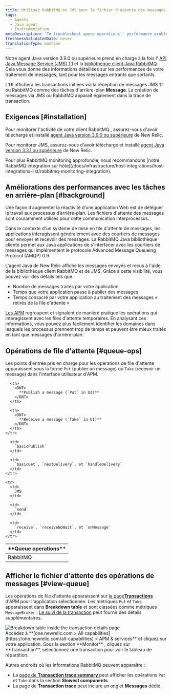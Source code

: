 ```yaml
---
title: Utilisez RabbitMQ ou JMS pour le fichier d'attente des messages
tags:
  - Agents
  - Java agent
  - Instrumentation
metaDescription: 'To troubleshoot queue operations'' performance problems, use RabbitMQ with New Relic APM for Java applications.'
freshnessValidatedDate: never
translationType: machine
---
```


Notre agent Java version 3.9.0 ou supérieure prend en charge à la fois l&apos; [API Java Message Service (JMS) 1.1](https://docs.oracle.com/javaee/7/api/javax/jms/package-summary.html#package.description) et la [bibliothèque client Java RabbitMQ](https://www.rabbitmq.com/java-client.html). Cela vous donne des informations détaillées sur les performances de votre traitement de messages, tant pour les messages entrants que sortants.

L&apos;UI <InlinePopover type="apm" />affichera les transactions initiées via la réception de messages JMS 1.1 ou RabbitMQ comme des tâches d&apos;arrière-plan <DNT>**Message**</DNT>. La création de messages via JMS ou RabbitMQ apparaît également dans la trace de transaction.

## Exigences [#installation]

Pour monitorer l&apos;activité de votre client RabbitMQ , assurez-vous d&apos;avoir téléchargé et installé [agent Java version 3.9.0 ou supérieure](/docs/release-notes/agent-release-notes/java-release-notes) de New Relic.

Pour monitorer JMS, assurez-vous d&apos;avoir téléchargé et installé [agent Java version 3.3.1 ou supérieure](/docs/release-notes/agent-release-notes/java-release-notes/java-agent-331) de New Relic.

<Callout variant="tip">
  Pour plus RabbitMQ monitoring approfondie, nous recommandons [notre RabbitMQ intégration sur hôte](/docs/infrastructure/host-integrations/host-integrations-list/rabbitmq-monitoring-integration).
</Callout>

## Améliorations des performances avec les tâches en arrière-plan [#background]

Une façon d’augmenter la réactivité d’une application Web est de déléguer le travail aux processus d’arrière-plan. Les fichiers d&apos;attente des messages sont couramment utilisés pour cette communication interprocessus.

Dans le contexte d&apos;un système de mise en file d&apos;attente de messages, les applications interagissent généralement avec des courtiers de messages pour envoyer et recevoir des messages. La RabbitMQ Java bibliothèque cliente permet aux Java applications de s&apos;interfacer avec les courtiers de messages qui implémentent le protocole Advanced Message Queueing Protocol (AMQP) 0.9.

L&apos;agent Java de New Relic affiche les messages envoyés et reçus à l&apos;aide de la bibliothèque client RabbitMQ et de JMS. Grâce à cette visibilité, vous pouvez voir des détails tels que :

* Nombre de messages traités par votre application
* Temps que votre application passe à publier des messages
* Temps consacré par votre application au traitement des messages « retirés de la file d&apos;attente »

[Les APM](#view-queue) regroupent et signalent de manière pratique les opérations qui interagissent avec les files d&apos;attente temporaires. En analysant ces informations, vous pouvez plus facilement identifier les domaines dans lesquels les processus prennent trop de temps et peuvent être mieux traités en tant que messages d&apos;arrière-plan.

## Opérations de file d&apos;attente [#queue-ops]

Les points d&apos;entrée pris en charge pour les opérations de file d&apos;attente apparaissent sous la forme `Put` (publier un message) ou `Take` (recevoir un message) dans l&apos;interface utilisateur d&apos;APM.

<table>
  <thead>
    <tr>
      <th width={150}>
        <DNT>
          **Queue operations**
        </DNT>
      </th>

      <th>
        <DNT>
          **Publish a message (`Put` in UI)**
        </DNT>
      </th>

      <th>
        <DNT>
          **Receive a message (`Take` in UI)**
        </DNT>
      </th>
    </tr>
  </thead>

  <tbody>
    <tr>
      <td>
        RabbitMQ
      </td>

      <td>
        `basicPublish`
      </td>

      <td>
        `basicGet`, `nextDelivery`, et `handleDelivery`
      </td>
    </tr>

    <tr>
      <td>
        JMS
      </td>

      <td>
        `send`
      </td>

      <td>
        `receive`, `receiveNoWait`, et `onMessage`
      </td>
    </tr>
  </tbody>
</table>

## Afficher le fichier d&apos;attente des opérations de messages [#view-queue]

Les opérations de file d&apos;attente apparaissent sur [la page<DNT>**Transactions**</DNT> ](/docs/apm/applications-menu/monitoring/transactions-dashboard)d&apos;APM pour l&apos;application sélectionnée. Les métriques `Put` et `Take` apparaissent dans <DNT>**Breakdown table**</DNT> et sont classées comme métriques `MessageBroker` . [Le suivi de la transaction](/docs/apm/transactions/transaction-traces/transaction-traces) peut fournir des détails supplémentaires.

<img title="Breakdown table inside the transaction details page" alt="Breakdown table inside the transaction details page" src="/images/apm_screenshot-crop_breakdown-table.webp" />

<figcaption>
  Accédez à <DNT>**[one.newrelic.com &gt; All capabilities](https://one.newrelic.com/all-capabilities) &gt; APM &amp; services**</DNT> et cliquez sur votre application. Sous la section <DNT>**Monitor**</DNT> , cliquez sur <DNT>**Transaction**</DNT>, sélectionnez une transaction pour voir le tableau de répartition.
</figcaption>

Autres endroits où les informations RabbitMQ peuvent apparaître :

* La [page de **Transaction trace summary** ](/docs/apm/transactions/transaction-traces/transaction-traces-trace-details-page)peut afficher les opérations `Put` et `Take` dans la section **Slowest components** .
* La page de **Transaction trace** peut inclure un onglet **Messages** dédié.